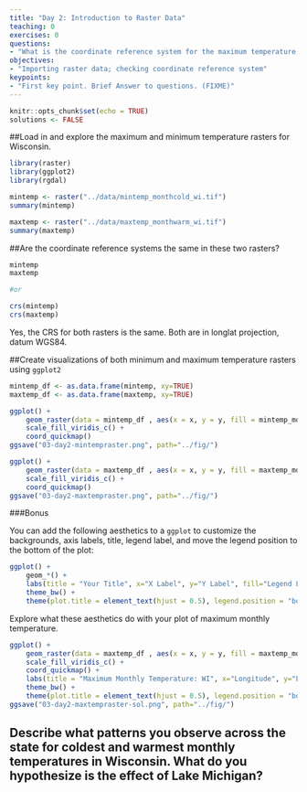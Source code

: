 ---
title: "Day 2: Introduction to Raster Data"
teaching: 0
exercises: 0
questions:
- "What is the coordinate reference system for the maximum temperature raster? Is it the same as the coordinate reference system for the minimum temperature raster? Visually explore the patterns in minimum and maximum monthly temperature differs across Wisconsin"
objectives:
- "Importing raster data; checking coordinate reference system"
keypoints:
- "First key point. Brief Answer to questions. (FIXME)"
---


```{r setup, include=FALSE}
knitr::opts_chunk$set(echo = TRUE)
solutions <- FALSE
```

##Load in and explore the maximum and minimum temperature rasters for Wisconsin.

```{r, echo=solutions, include=solutions}
library(raster)
library(ggplot2)
library(rgdal)
```



```{r, echo=solutions, include=solutions}
mintemp <- raster("../data/mintemp_monthcold_wi.tif")
summary(mintemp)
```


```{r, echo=solutions, include=solutions}
maxtemp <- raster("../data/maxtemp_monthwarm_wi.tif")
summary(maxtemp)
```


##Are the coordinate reference systems the same in these two rasters?

```{r, echo=solutions, include=solutions}
mintemp
maxtemp

#or

crs(mintemp)
crs(maxtemp)
```

Yes, the CRS for both rasters is the same. Both are in longlat projection, datum WGS84.

##Create visualizations of both minimum and maximum temperature rasters using `ggplot2`

```{r, echo=solutions, include=solutions}
mintemp_df <- as.data.frame(mintemp, xy=TRUE)
maxtemp_df <- as.data.frame(maxtemp, xy=TRUE)

ggplot() +
    geom_raster(data = mintemp_df , aes(x = x, y = y, fill = mintemp_monthcold_wi)) +
    scale_fill_viridis_c() +
    coord_quickmap()
ggsave("03-day2-mintempraster.png", path="../fig/")

ggplot() +
    geom_raster(data = maxtemp_df , aes(x = x, y = y, fill = maxtemp_monthwarm_wi)) +
    scale_fill_viridis_c() +
    coord_quickmap()
ggsave("03-day2-maxtempraster.png", path="../fig/")

```

###Bonus

You can add the following aesthetics to a `ggplot` to customize the backgrounds, axis labels, title, legend label, and move the legend position to the bottom of the plot:


```{r, eval=FALSE}
ggplot() +
    geom_*() +
    labs(title = "Your Title", x="X Label", y="Y Label", fill="Legend Label") +
    theme_bw() +
    theme(plot.title = element_text(hjust = 0.5), legend.position = "bottom")

```

Explore what these aesthetics do with your plot of maximum monthly temperature.

```{r, echo=solutions, include=solutions}
ggplot() +
    geom_raster(data = maxtemp_df , aes(x = x, y = y, fill = maxtemp_monthwarm_wi)) +
    scale_fill_viridis_c() +
    coord_quickmap() +
    labs(title = "Maximum Monthly Temperature: WI", x="Longitude", y="Latitude", fill="Max. Temp (C)") +
    theme_bw() +
    theme(plot.title = element_text(hjust = 0.5), legend.position = "bottom")
ggsave("03-day2-maxtempraster-sol.png", path="../fig/")

```



## Describe what patterns you observe across the state for coldest and warmest monthly temperatures in Wisconsin. What do you hypothesize is the effect of Lake Michigan?
